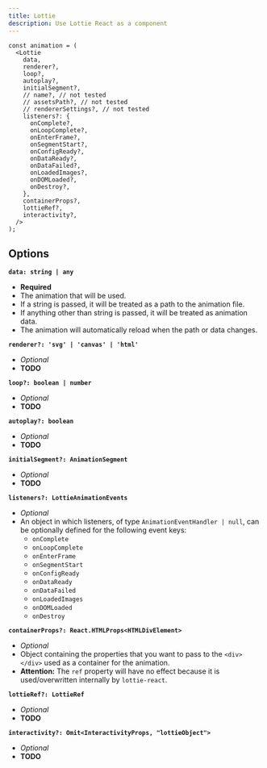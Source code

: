 ```yaml
---
title: Lottie
description: Use Lottie React as a component
---
```



```tsx:title=The&nbsp;file&nbsp;in&nbsp;which&nbsp;you're&nbsp;using&nbsp;the&nbsp;component
const animation = (
  <Lottie
    data,
    renderer?,
    loop?,
    autoplay?,
    initialSegment?,
    // name?, // not tested
    // assetsPath?, // not tested
    // rendererSettings?, // not tested
    listeners?: {
      onComplete?,
      onLoopComplete?,
      onEnterFrame?,
      onSegmentStart?,
      onConfigReady?,
      onDataReady?,
      onDataFailed?,
      onLoadedImages?,
      onDOMLoaded?,
      onDestroy?,
    },
    containerProps?,
    lottieRef?,
    interactivity?,
  />
);
```

## Options

**`data: string | any`**
- **Required**
- The animation that will be used.
- If a string is passed, it will be treated as a path to the animation file.
- If anything other than string is passed, it will be treated as animation data.
- The animation will automatically reload when the path or data changes.

**`renderer?: 'svg' | 'canvas' | 'html'`**
- _Optional_
- **TODO**

**`loop?: boolean | number`**
- _Optional_
- **TODO**

**`autoplay?: boolean`**
- _Optional_
- **TODO**

**`initialSegment?: AnimationSegment`**
- _Optional_
- **TODO**

**`listeners?: LottieAnimationEvents`**
- _Optional_
- An object in which listeners, of type `AnimationEventHandler | null`, can be optionally defined for the following event keys:
  - `onComplete`
  - `onLoopComplete`
  - `onEnterFrame`
  - `onSegmentStart`
  - `onConfigReady`
  - `onDataReady`
  - `onDataFailed`
  - `onLoadedImages`
  - `onDOMLoaded`
  - `onDestroy`

**`containerProps?: React.HTMLProps<HTMLDivElement>`**
- _Optional_
- Object containing the properties that you want to pass to the `<div></div>` used as a container for the animation.
- **Attention:** The `ref` property will have no effect because it is used/overwritten internally by `lottie-react`.

**`lottieRef?: LottieRef`**
- _Optional_
- **TODO**

**`interactivity?: Omit<InteractivityProps, "lottieObject">`**
- _Optional_
- **TODO**